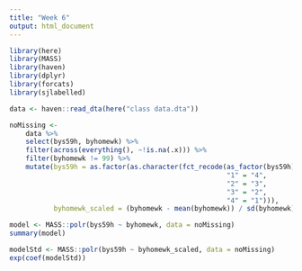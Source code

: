 ```yaml
---
title: "Week 6"
output: html_document
---
```


```r
library(here)
library(MASS)
library(haven)
library(dplyr)
library(forcats)
library(sjlabelled)
```

```r
data <- haven::read_dta(here("class data.dta"))
```

```r
noMissing <-
    data %>%
    select(bys59h, byhomewk) %>%
    filter(across(everything(), ~!is.na(.x))) %>%
    filter(byhomewk != 99) %>%
    mutate(bys59h = as.factor(as.character(fct_recode(as_factor(bys59h),
                                                      "1" = "4",
                                                      "2" = "3",
                                                      "3" = "2",
                                                      "4" = "1"))),
           byhomewk_scaled = (byhomewk - mean(byhomewk)) / sd(byhomewk))

model <- MASS::polr(bys59h ~ byhomewk, data = noMissing)
summary(model)

modelStd <- MASS::polr(bys59h ~ byhomewk_scaled, data = noMissing)
exp(coef(modelStd))
```

